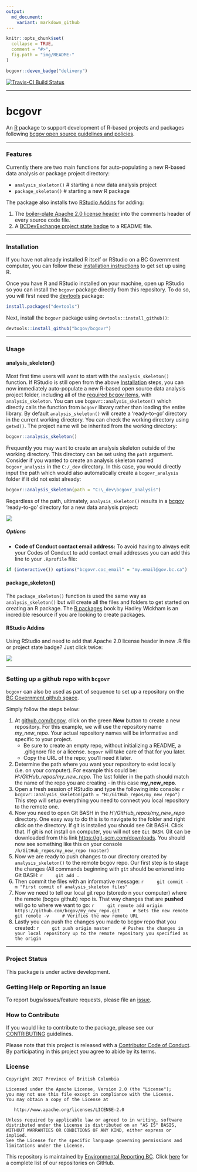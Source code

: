 ```yaml
---
output:
  md_document:
    variant: markdown_github
---
```


<!-- README.md is generated from README.Rmd. Please edit README.Rmd (this file) -->

```r
knitr::opts_chunk$set(
  collapse = TRUE,
  comment = "#>",
  fig.path = "img/README-"
)
```

```r
bcgovr::devex_badge("delivery")
```

[![Travis-CI Build Status](https://travis-ci.org/bcgov/bcgovr.svg?branch=master)](https://travis-ci.org/bcgov/bcgovr)

---

# bcgovr

An [R](http://r-project.org) package to support development of R-based projects and packages following [bcgov open source guidelines and policies](https://github.com/bcgov/BC-Policy-Framework-For-GitHub).

---

### Features

Currently there are two main functions for auto-populating a new R-based data analysis or package project directory:

- `analysis_skeleton()` # starting a new data analysis project
- `package_skeleton()` # starting a new R package

The package also installs two [RStudio Addins](https://rstudio.github.io/rstudioaddins/) for adding:

1. The [boiler-plate Apache 2.0 license header](https://github.com/bcgov/BC-Policy-Framework-For-GitHub/blob/master/BC-Open-Source-Development-Employee-Guide/Licenses.md) into the comments header of every source code file.
2. A [BCDevExchange project state badge](https://github.com/BCDevExchange/Our-Project-Docs/blob/master/discussion/projectstates.md) to a README file.

---

### Installation

If you have not already installed R itself or RStudio on a BC Government computer, you can follow these [installation instructions](https://github.com/bcgov/bcgovr/blob/master/Install_Instructions.md) to get set up using R. 

Once you have R and RStudio installed on your machine, open up RStudio so you can install the `bcgovr` package directly from this repository. To do so, you will 
first need the [devtools](https://github.com/hadley/devtools/) package:

```r
install.packages("devtools")
```

Next, install the `bcgovr` package using `devtools::install_github()`:

```r
devtools::install_github("bcgov/bcgovr")
```

---

### Usage

#### analysis_skeleton()
Most first time users will want to start with the `analysis_skeleton()` function. If RStudio is still open from the above [Installation] steps, you can now immediately auto-populate a new R-based open source data analysis project folder, including all of the [required bcgov items](https://github.com/bcgov/BC-Policy-Framework-For-GitHub/blob/master/BC-Gov-Org-HowTo/Cheatsheet.md), with `analysis_skeleton`. You can use `bcgovr::analysis_skeleton()` which directly calls the function from `bcgovr` library rather than loading the entire library. By default `analysis_skeleton()` will create a 'ready-to-go' directory in the current working directory. You can check the working directory using `getwd()`. The project name will be inherited from the working directory:

```r
bcgovr::analysis_skeleton() 
```

Frequently you may want to create an analysis skeleton outside of the working directory. This directory can be set using the `path` argument. Consider if you wanted to create an analysis skeleton named `bcgovr_analysis` in the `C:/_dev` directory. In this case, you would directly input the path which would also automatically create a `bcgovr_analysis` folder if it did not exist already:

```r
bcgovr::analysis_skeleton(path = "C:\_dev\bcgovr_analysis") 
```

Regardless of the path, ultimately, `analysis_skeleton()` results in a [bcgov](https://github.com/bcgov) 'ready-to-go' directory for a new data analysis project:

![](img/analysis_skeleton_output.PNG)


##### Options

* **Code of Conduct contact email address:** To avoid having to always edit your Codes of Conduct to add contact email addresses you can add this line to your `.Rprofile` file:

```r
if (interactive()) options("bcgovr.coc_email" = "my.email@gov.bc.ca")
```


#### package_skeleton()
The `package_skeleton()` function is used the same way as `analysis_skeleton()` but will create all the files and folders to get started on creating an R package. The [R packages](http://r-pkgs.had.co.nz/) book by Hadley Wickham is an incredible resource if you are looking to create packages.


#### RStudio Addins

Using RStudio and need to add that Apache 2.0 license header in new .R file or project state badge? Just click twice:

![](img/bcgovr_addin_example.gif)

---

### Setting up a github repo with `bcgovr`

`bcgovr` can also be used as part of sequence to set up a repository on the [BC Government github space](https://github.com/bcgov).

Simply follow the steps below:

1. At [github.com/bcgov](github.com/bcgov), click on the green **New** button to create a new repository. For this example, we will use the repository name *my_new_repo*. Your actual repository names will be informative and specific to your project. 
    * Be sure to create an empty repo, without initializing a README, a .gitignore file or a license. `bcgovr` will take care of that for you later.
    * Copy the URL of the repo; you'll need it later.
2. Determine the path where you want your repository to exist locally (i.e. on your computer). For example this could be: *H:/GitHub_repos/my_new_repo*. The last folder in the path should match the name of the repo you are creating - in this case **my_new_repo**. 
3. Open a fresh session of RStudio and type the following into console:
    ```r
    bcgovr::analysis_skeleton(path = "H:/GitHub_repos/my_new_repo")
    ```
This step will setup everything you need to connect you local repository to the remote one. 
4. Now you need to open Git BASH in the *H:/GitHub_repos/my_new_repo* directory. One easy way to do this is to navigate to the folder and right click on the directory. If git is installed you should see Git BASH. Click that. If git is not install on computer, you will not see `Git BASH`. Git can be downloaded from this link [https://git-scm.com/downloads](https://git-scm.com/downloads). You should now see something like this on your console `/h/GitHub_repos/my_new_repo (master)`
5. Now we are ready to push changes to our directory created by `analysis_skeleton()` to the remote bcgov repo. Our first step is to stage the changes (All commands beginning with `git` should be entered into Git BASH:
    ```r
    git add .
    ```
6. Then commit the files with an informative message:
    ```r
    git commit -m "First commit of analysis_skeleton files"
    ```
7. Now we need to tell our local git repo (storedo n your computer) where the remote (bcgov github) repo is. That way changes that are **pushed** will go to where we want to go:
    ```r
    git remote add origin https://github.com/bcgov/my_new_repo.git
    # Sets the new remote
    git remote -v
    # Verifies the new remote URL
    ```
8. Lastly you can push the changes you made to bcgov repo that you created: 
    ```r
    git push origin master
    # Pushes the changes in your local repository up to the remote repository you specified as the origin
    ```



---

### Project Status

This package is under active development.


### Getting Help or Reporting an Issue

To report bugs/issues/feature requests, please file an [issue](https://github.com/bcgov/bcgovr/issues/).


### How to Contribute

If you would like to contribute to the package, please see our 
[CONTRIBUTING](CONTRIBUTING.md) guidelines.

Please note that this project is released with a [Contributor Code of Conduct](CODE_OF_CONDUCT.md). By participating in this project you agree to abide by its terms.


### License

    Copyright 2017 Province of British Columbia

    Licensed under the Apache License, Version 2.0 (the "License");
    you may not use this file except in compliance with the License.
    You may obtain a copy of the License at 

       http://www.apache.org/licenses/LICENSE-2.0

    Unless required by applicable law or agreed to in writing, software
    distributed under the License is distributed on an "AS IS" BASIS,
    WITHOUT WARRANTIES OR CONDITIONS OF ANY KIND, either express or implied.
    See the License for the specific language governing permissions and
    limitations under the License.

This repository is maintained by [Environmental Reporting BC](http://www2.gov.bc.ca/gov/content?id=FF80E0B985F245CEA62808414D78C41B). Click [here](https://github.com/bcgov/EnvReportBC-RepoList) for a complete list of our repositories on GitHub.
